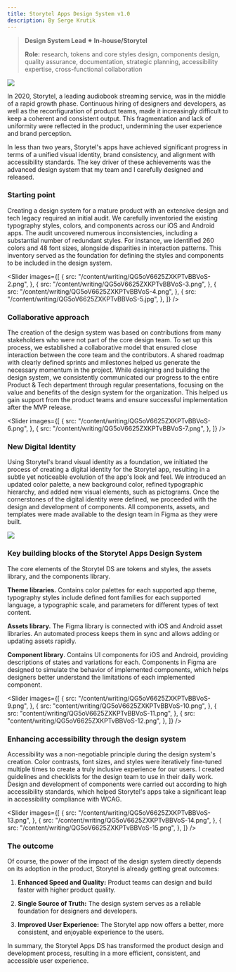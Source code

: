 ```yaml
---
title: Storytel Apps Design System v1.0
description: By Serge Krutik
---
```

> **Design System Lead ✴︎ In-house/Storytel**
>
> **Role:** research, tokens and core styles design, components design, quality assurance, documentation, strategic planning, accessibility expertise, cross-functional collaboration

![](/content/writing/QG5oV6625ZXKPTvBBVoS-1.png)

In 2020, Storytel, a leading audiobook streaming service, was in the middle of a rapid growth phase. Continuous hiring of designers and developers, as well as the reconfiguration of product teams, made it increasingly difficult to keep a coherent and consistent output. This fragmentation and lack of uniformity were reflected in the product, undermining the user experience and brand perception.

In less than two years, Storytel's apps have achieved significant progress in terms of a unified visual identity, brand consistency, and alignment with accessibility standards. The key driver of these achievements was the advanced design system that my team and I carefully designed and released.

### **Starting point**

Creating a design system for a mature product with an extensive design and tech legacy required an initial audit. We carefully inventoried the existing typography styles, colors, and components across our iOS and Android apps. The audit uncovered numerous inconsistencies, including a substantial number of redundant styles. For instance, we identified 260 colors and 48 font sizes, alongside disparities in interaction patterns. This inventory served as the foundation for defining the styles and components to be included in the design system.

<Slider
  images={[
    {
      src: "/content/writing/QG5oV6625ZXKPTvBBVoS-2.png",
    },
    {
      src: "/content/writing/QG5oV6625ZXKPTvBBVoS-3.png",
    },
    {
      src: "/content/writing/QG5oV6625ZXKPTvBBVoS-4.png",
    },
    {
      src: "/content/writing/QG5oV6625ZXKPTvBBVoS-5.jpg",
    },
  ]}
/>

### **Collaborative approach**

The creation of the design system was based on contributions from many stakeholders who were not part of the core design team. To set up this process, we established a collaborative model that ensured close interaction between the core team and the contributors. A shared roadmap with clearly defined sprints and milestones helped us generate the necessary momentum in the project. While designing and building the design system, we consistently communicated our progress to the entire Product & Tech department through regular presentations, focusing on the value and benefits of the design system for the organization. This helped us gain support from the product teams and ensure successful implementation after the MVP release.

<Slider
  images={[
    {
      src: "/content/writing/QG5oV6625ZXKPTvBBVoS-6.png",
    },
    {
      src: "/content/writing/QG5oV6625ZXKPTvBBVoS-7.png",
    },
  ]}
/>

### **New Digital Identity**

Using Storytel's brand visual identity as a foundation, we initiated the process of creating a digital identity for the Storytel app, resulting in a subtle yet noticeable evolution of the app's look and feel. We introduced an updated color palette, a new background color, refined typographic hierarchy, and added new visual elements, such as pictograms. Once the cornerstones of the digital identity were defined, we proceeded with the design and development of components. All components, assets, and templates were made available to the design team in Figma as they were built.

![](/content/writing/QG5oV6625ZXKPTvBBVoS-8.png)

### **Key building blocks of the Storytel Apps Design System**

The core elements of the Storytel DS are tokens and styles, the assets library, and the components library.

**Theme libraries.** Contains color palettes for each supported app theme, typography styles include defined font families for each supported language, a typographic scale, and parameters for different types of text content.

**Assets library.** The Figma library is connected with iOS and Android asset libraries. An automated process keeps them in sync and allows adding or updating assets rapidly.

**Component library**. Contains UI components for iOS and Android, providing descriptions of states and variations for each. Components in Figma are designed to simulate the behavior of implemented components, which helps designers better understand the limitations of each implemented component.

<Slider
  images={[
    {
      src: "/content/writing/QG5oV6625ZXKPTvBBVoS-9.png",
    },
    {
      src: "content/writing/QG5oV6625ZXKPTvBBVoS-10.png",
    },
    {
      src: "content/writing/QG5oV6625ZXKPTvBBVoS-11.png",
    },
    {
      src: "content/writing/QG5oV6625ZXKPTvBBVoS-12.png",
    },
  ]}
/>

### **Enhancing accessibility through the design system**

Accessibility was a non-negotiable principle during the design system's creation. Color contrasts, font sizes, and styles were iteratively fine-tuned multiple times to create a truly inclusive experience for our users. I created guidelines and checklists for the design team to use in their daily work. Design and development of components were carried out according to high accessibility standards, which helped Storytel's apps take a significant leap in accessibility compliance with WCAG.

<Slider
  images={[
    {
      src: "/content/writing/QG5oV6625ZXKPTvBBVoS-13.png",
    },
    {
      src: "/content/writing/QG5oV6625ZXKPTvBBVoS-14.png",
    },
    {
      src: "/content/writing/QG5oV6625ZXKPTvBBVoS-15.png",
    },
  ]}
/>

### **The outcome**

Of course, the power of the impact of the design system directly depends on its adoption in the product, Storytel is already getting great outcomes:

1. **Enhanced Speed and Quality:** Product teams can design and build faster with higher product quality.

2. **Single Source of Truth:** The design system serves as a reliable foundation for designers and developers.

3. **Improved User Experience:** The Storytel app now offers a better, more consistent, and enjoyable experience to the users.

In summary, the Storytel Apps DS has transformed the product design and development process, resulting in a more efficient, consistent, and accessible user experience.
